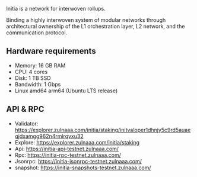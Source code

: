 
<ImageWithText 
  src="/logos/initia.jpg" 
  alt="initia logo" 
  text="Initia" 
/>

Initia is a network for interwoven rollups.

Binding a highly interwoven system of modular networks through architectural ownership of
the L1 orchestration layer, L2 network, and the communication protocol.

## Hardware requirements
- Memory: 16 GB RAM
- CPU: 4 cores
- Disk: 1 TB SSD
- Bandwidth: 1 Gbps
- Linux amd64 arm64 (Ubuntu LTS release)
## API & RPC
- Validator: https://explorer.zulnaaa.com/initia/staking/initvaloper1dhnjy5c9rd5auaeqjdxamgg962n4rmlrqvxu32
- Explore: https://explorer.zulnaaa.com/initia/staking
- Api: https://initia-api-testnet.zulnaaa.com/
- Rpc: https://initia-rpc-testnet.zulnaaa.com/
- Jsonrpc: https://initia-jsonrpc-testnet.zulnaaa.com/
- snapshot: https://initia-snapshots-testnet.zulnaaa.com/